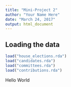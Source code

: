 ```yaml
---
title: "Mini-Project 2"
author: "Your Name Here"
date: "March 24, 2017"
output: html_document
---
```



## Loading the data


```r
load("house_elections.rda")
load("candidates.rda")
load("committees.rda")
load("contributions.rda")
```

Hello World